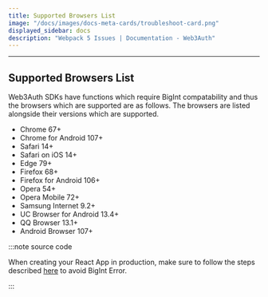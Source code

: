 ```yaml
---
title: Supported Browsers List
image: "/docs/images/docs-meta-cards/troubleshoot-card.png"
displayed_sidebar: docs
description: "Webpack 5 Issues | Documentation - Web3Auth"
---
```


---

## Supported Browsers List

Web3Auth SDKs have functions which require BigInt compatability and thus the browsers which are supported are as follows. The browsers are listed
alongside their versions which are supported.

- Chrome 67+
- Chrome for Android 107+
- Safari 14+
- Safari on iOS 14+
- Edge 79+
- Firefox 68+
- Firefox for Android 106+
- Opera 54+
- Opera Mobile 72+
- Samsung Internet 9.2+
- UC Browser for Android 13.4+
- QQ Browser 13.1+
- Android Browser 107+

:::note source code

When creating your React App in production, make sure to follow the steps described [here](./react-big-int-error) to avoid BigInt Error.

:::
